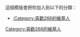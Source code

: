 {{Userbox
  |border-c = #eee8aa
  |border-s = 1
  |id-c     = #ffffff
  |id-s     = 11
  |id-fc    = #FF0000
  |info-c   = #FF0000
  |info-s   = 8
  |info-fc  = #000000
  |id       = 266
  |info     = '''这位用户特别喜欢“266”。爱得要死'''。
}}

<includeonly>[[Category:喜歡266的維基人]]</includeonly>
<noinclude>
<p style="clear: both; padding-top: 2em">
這個模版會把你加入到以下的分類：
*[[:Category:喜歡266的維基人]]
